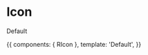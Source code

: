 

<Meta title="Icon" component={RIcon} />

# Icon

<ArgsTable of={RIcon} />

Default

<Canvas>
  <Story name="Icon">
    {{
      components: { RIcon },
      template: '<r-app><r-icon>Default</r-icon></r-app>',
    }}
  </Story>
</Canvas>
